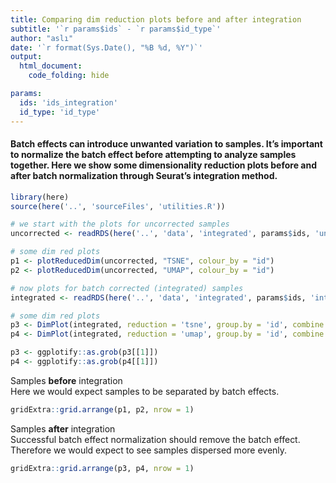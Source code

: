 ```yaml
---
title: Comparing dim reduction plots before and after integration  
subtitle: '`r params$ids` - `r params$id_type`'
author: "aslı"
date: '`r format(Sys.Date(), "%B %d, %Y")`'
output: 
  html_document:
    code_folding: hide

params:
  ids: 'ids_integration'
  id_type: 'id_type'
---
```


#### Batch effects can introduce unwanted variation to samples. It's important to normalize the batch effect before attempting to analyze samples together. Here we show some dimensionality reduction plots before and after batch normalization through Seurat's integration method. 

```r

library(here)
source(here('..', 'sourceFiles', 'utilities.R'))

```

```r
# we start with the plots for uncorrected samples  
uncorrected <- readRDS(here('..', 'data', 'integrated', params$ids, 'uncorrected.rds'))

# some dim red plots 
p1 <- plotReducedDim(uncorrected, "TSNE", colour_by = "id") 
p2 <- plotReducedDim(uncorrected, "UMAP", colour_by = "id") 

```

```r
# now plots for batch corrected (integrated) samples 
integrated <- readRDS(here('..', 'data', 'integrated', params$ids, 'integrated.rds'))

# some dim red plots 
p3 <- DimPlot(integrated, reduction = 'tsne', group.by = 'id', combine = FALSE)
p4 <- DimPlot(integrated, reduction = 'umap', group.by = 'id', combine = FALSE)

p3 <- ggplotify::as.grob(p3[[1]])
p4 <- ggplotify::as.grob(p4[[1]])

```

Samples **before** integration   
Here we would expect samples to be separated by batch effects.  
```r

gridExtra::grid.arrange(p1, p2, nrow = 1)

```

Samples **after** integration  
Successful batch effect normalization should remove the batch effect. Therefore we would expect to see samples dispersed more evenly. 
```r

gridExtra::grid.arrange(p3, p4, nrow = 1)

```









